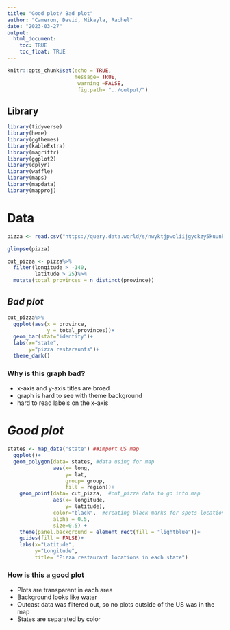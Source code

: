 ```yaml
---
title: "Good plot/ Bad plot"
author: "Cameron, David, Mikayla, Rachel"
date: "2023-03-27"
output: 
  html_document:
    toc: TRUE
    toc_float: TRUE
---
```


```r
knitr::opts_chunk$set(echo = TRUE,
                      message= TRUE,
                       warning =FALSE,
                       fig.path= "../output/")
```

## Library
```r
library(tidyverse)
library(here)
library(ggthemes)
library(kableExtra)
library(magrittr)
library(ggplot2)
library(dplyr)
library(waffle)
library(maps)
library(mapdata)
library(mapproj)

```


# Data
```r
pizza <- read.csv("https://query.data.world/s/nwyktjpwoliijgyckzy5kuunkvzxkb?dws=00000", header=TRUE, stringsAsFactors=FALSE)

glimpse(pizza)

cut_pizza <- pizza%>%
  filter(longitude > -140,
         latitude > 25)%>%
  mutate(total_provinces = n_distinct(province))
```




## *Bad plot*


```r
cut_pizza%>%
  ggplot(aes(x = province,
             y = total_provinces))+
  geom_bar(stat="identity")+
  labs(x="state",
       y="pizza restaraunts")+
  theme_dark()

```

### Why is this graph bad?
- x-axis and y-axis titles are broad
- graph is hard to see with theme background
- hard to read labels on the x-axis









# *Good plot*

```r
states <- map_data("state") ##import US map
  ggplot()+
  geom_polygon(data= states, #data using for map
               aes(x= long,
                   y= lat, 
                   group= group,
                   fill = region))+
    geom_point(data= cut_pizza,  #cut_pizza data to go into map
               aes(x= longitude,
                   y= latitude),
               color="black",  #creating black marks for spots location od sightings 
               alpha = 0.5,
               size=0.5) +
    theme(panel.background = element_rect(fill = "lightblue"))+
    guides(fill = FALSE)+
    labs(x="Latitude",
         y="Longitude",
         title= "Pizza restaurant locations in each state")
```


### How is this a good plot
- Plots are transparent in each area
- Background looks like water
- Outcast data was filtered out, so no plots outside of the US was in the map
- States are separated by color